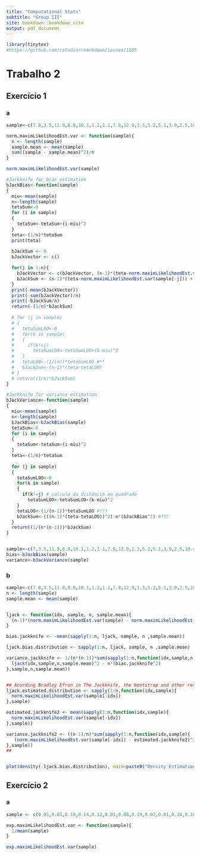```yaml
---
title: "Computational Stats"
subtitle: "Group III"
site: bookdown::bookdown_site
output: pdf_document
---
```


```r
library(tinytex)
#https://github.com/rstudio/rmarkdown/issues/1285
```

# Trabalho 2

## Exercício 1

### a
```r
sample<-c(7.0,3.5,11.9,8.9,10.1,1.2,1.1,7.9,12.9,1.3,5.2,5.1,3.9,2.5,10.4,6.2,-3.9)

norm.maximLikelihoodEst.var <- function(sample){
  n <- length(sample)
  sample.mean <- mean(sample)
  sum((sample - sample.mean)^2)/n
}

norm.maximLikelihoodEst.var(sample)

```

```r
#Jackknife for bias estimation  
bJackBias<-function(sample)
{
  miu<-mean(sample)
  n<-length(sample)
  tetaSum<-0
  for (i in sample) 
  {
    tetaSum<-tetaSum+(i-miu)^2
  }
  teta<-(1/n)*tetaSum
  print(teta)
  
  bJackSum <- 0
  bJackVector <- c()

  for(j in 1:n){
    bJackVector <- c(bJackVector, (n-1)*(teta-norm.maximLikelihoodEst.var(sample[-j])))
    bJackSum <- (n-1)*(teta-norm.maximLikelihoodEst.var(sample[-j])) + bJackSum
  }
  print(-mean(bJackVector))
  print(-sum(bJackVector)/n)
  print(-bJackSum/n)
  return(-(1/n)*bJackSum)
  
  # for (j in sample) 
  # {
  #   tetaSumLOO<-0
  #   for(k in sample)
  #   {
  #     if(k!=j)
  #       tetaSumLOO<-tetaSumLOO+(k-miu)^2  
  #   }
  #   tetaLOO<-(1/(n))*tetaSumLOO #**
  #   bJackSum<-(n-1)*(teta-tetaLOO)
  # }
  # return((1/n)*bJackSum)
}

#Jackknife for variance estimation
bJackVariance<-function(sample)
{
  miu<-mean(sample)
  n<-length(sample)
  bJackBias<-bJackBias(sample)
  tetaSum<-0
  for (i in sample) 
  {
    tetaSum<-tetaSum+(i-miu)^2
  }
  teta<-(1/n)*tetaSum
  
  for (j in sample) 
  {
    tetaSumLOO<-0
    for(k in sample)
    {
      if(k!=j) # calculo da distância ao quadrado
        tetaSumLOO<-tetaSumLOO+(k-miu)^2  
    }
    tetaLOO<-(1/(n-1))*tetaSumLOO #??? 
    bJackSum<-(((n-1)*(teta-tetaLOO))^2)-n*(bJackBias^2) #???
  }
  return((1/(n*(n-1)))*bJackSum)  
}


sample<-c(7,3.5,11.9,8.9,10.1,1.2,1.1,7.9,12.9,1.3,5.2,5.1,3.9,2.5,10.4,6.2,-3.9)
bias<-bJackBias(sample)
variance<-bJackVariance(sample)
```

### b
```r
sample<-c(7.0,3.5,11.9,8.9,10.1,1.2,1.1,7.9,12.9,1.3,5.2,5.1,3.9,2.5,10.4,6.2,-3.9)
n <- length(sample)
sample.mean <- mean(sample)


ljack <- function(idx, sample, n, sample.mean){
  (n-1)*(norm.maximLikelihoodEst.var(sample) - norm.maximLikelihoodEst.var(sample[-idx]))
}

bias.jackknife <- -mean(sapply(1:n, ljack, sample, n ,sample.mean))

ljack.bias.distribution <- sapply(1:n, ljack, sample, n ,sample.mean)

variance.jackknife <- 1/(n*(n-1))*sum(sapply(1:n,function(idx,sample,n,sample.mean){
  ljack(idx,sample,n,sample.mean)^2 - n*(bias.jackknife^2)
},sample,n,sample.mean))


## Acording Bradley Efron in The Jackknife, the bootstrap and other resampling plans
ljack.estimated.distribution <- sapply(1:n,function(idx,sample){
  norm.maximLikelihoodEst.var(sample[-idx])
},sample)

estimated.jackknife2 <- mean(sapply(1:n,function(idx,sample){
  norm.maximLikelihoodEst.var(sample[-idx])
},sample))

variance.jackknife2 <- ((n-1)/n)*sum(sapply(1:n,function(idx,sample){
   (norm.maximLikelihoodEst.var(sample[-idx]) - estimated.jackknife2)^2
},sample))
##


plot(density(-ljack.bias.distribution), main=paste0("Density Estimation of Jackknife Bias (mean = ",round(bias.jackknife,3),"; sd = ",round(sqrt(variance.jackknife),3)," )"))
```

## Exercício 2

### a
```r
sample <- c(0.05,0.03,0.19,0.14,0.12,0.03,0.08,0.19,0.07,0.01,0.24,0.10,0.03,0.31)

exp.maximLikelihoodEst.var <- function(sample){
  1/mean(sample)
}

exp.maximLikelihoodEst.var(sample)

```

